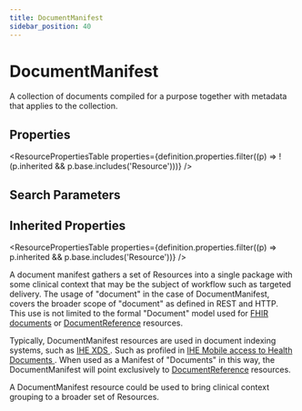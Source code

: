 ```yaml
---
title: DocumentManifest
sidebar_position: 40
---
```



# DocumentManifest

A collection of documents compiled for a purpose together with metadata that applies to the collection.

<Tabs queryString="section">
  <TabItem value="schema" label="Schema" default>

## Properties

<ResourcePropertiesTable
  properties={definition.properties.filter((p) => !(p.inherited && p.base.includes('Resource')))}
/>

## Search Parameters

<SearchParamsTable searchParams={definition.searchParameters} />

## Inherited Properties

<ResourcePropertiesTable properties={definition.properties.filter((p) => p.inherited && p.base.includes('Resource'))} />

  </TabItem>
  <TabItem value="usage" label="Usage">
<div> <a name="scope"></a> <p>  A document manifest gathers a set of Resources  into a single package with some clinical context that may be the subject of workflow such as targeted delivery.  The usage of "document" in the case of <Link to="/docs/api/fhir/resources/documentmanifest">DocumentManifest</Link>, covers the broader scope of "document" as defined in REST and HTTP.  This use is not limited to the formal "Document" model used for <a href="https://www.hl7.org/fhir/documents.html">FHIR documents</a> or <a href="/docs/api/fhir/resources/documentreference">DocumentReference</a> resources. </p> <p> Typically, <Link to="/docs/api/fhir/resources/documentmanifest">DocumentManifest</Link> resources are used in document indexing systems, such as <a href="http://wiki.ihe.net/index.php?title=Cross-Enterprise_Document_Sharing">IHE XDS </a>. Such as profiled in <a href="http://wiki.ihe.net/index.php/Mobile_access_to_Health_Documents_(MHD)">IHE Mobile access to Health Documents </a>. When used as a Manifest of "Documents" in this way, the <Link to="/docs/api/fhir/resources/documentmanifest">DocumentManifest</Link> will point exclusively to <a href="/docs/api/fhir/resources/documentreference">DocumentReference</a> resources. </p> <p> A <Link to="/docs/api/fhir/resources/documentmanifest">DocumentManifest</Link> resource could be used to bring clinical context grouping to a broader set of Resources.</p> </div>
  </TabItem>

</Tabs>
